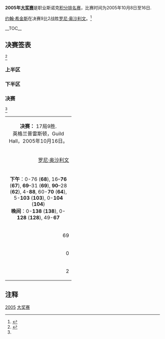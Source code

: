 {{noteTA
|G1=Snooker
}}
{{桌球大赛
|tournament_name=[[斯诺克世界公开赛|大奖赛]]
|dates=2005年10月8日-16日
|venue=[[Guild_Hall|Guild Hall]]
|location=[[普雷斯顿|普雷斯顿]]
|country={{ENG}}
|organisation=[[世界台联|世界台联]]
|format=[[斯诺克世界排名|积分排名赛]]
|Total prize fund=£400,000
|winners_share=
|highest_break=
|winner={{flagicon|SCO}} [[约翰·希金斯|约翰·希金斯]]
|runner_up={{flagicon|ENG}} [[罗尼·奥沙利文|罗尼·奥沙利文]]
|score=9–2
|previous=[[2004年斯诺克大奖赛|2004]]
|next=[[2006年斯诺克大奖赛|2006]]
}}
'''2005年[[斯诺克世界公开赛|大奖赛]]'''是职业斯诺克[[斯诺克世界排名|积分排名赛]]，比赛时间为2005年10月8日至16日.

[[约翰·希金斯|约翰·希金斯]]在决赛9比2战胜[[罗尼·奥沙利文|罗尼·奥沙利文]]。<ref>{{cite web|title=I've never been so outplayed, admits humiliated Hendry as O'Sullivan makes final with 'perfection'|url=http://www.guardian.co.uk/sport/2008/may/03/worldsnookerchampionship.snooker|publisher=[[guardian.co.uk|guardian.co.uk]]|accessdate=14 September 2010|archive-date=2012-08-29|archive-url=https://web.archive.org/web/20120829013624/http://www.guardian.co.uk/sport/2008/may/03/worldsnookerchampionship.snooker|dead-url=no}}</ref>

__TOC__
{{clear}}

==决赛签表==
<ref name="WWW">{{cite web|title=Grand Prix 2005|url=http://www.snooker.org/trn/0506/gp2005_res.shtml|publisher=WWW Snooker|accessdate=14 September 2010|archive-date=2019-05-08|archive-url=https://web.archive.org/web/20190508135412/http://www.snooker.org/trn/0506/gp2005_res.shtml|dead-url=no}}</ref>
=== 上半区 ===
{{32TeamBracket-Compact-NoSeeds
|RD1=第1轮<br />9局5胜
|RD2=第2轮<br />9局5胜
|RD3=第3轮<br />9局5胜
|RD4=四分之一决赛<br />9局5胜
|RD5=半决赛<br />11局6胜
| RD1-team01={{flagicon|ENG}} '''[[罗尼·奥沙利文|罗尼·奥沙利文]]'''
| RD1-score01='''5'''
| RD1-team02={{flagicon|BEL}} [[布约恩·汉内维尔|布约恩·汉内维尔]]
| RD1-score02=3
| RD1-team03={{nowrap|{{flagicon|ENG}} '''[[安东尼·汉密尔顿|安东尼·汉密尔顿]]'''}}
| RD1-score03='''5'''
| RD1-team04={{flagicon|ENG}} [[乔·乔吉亚|乔·乔吉亚]]
| RD1-score04=1
| RD1-team05={{flagicon|ENG}} [[阿利斯特·卡特|阿利斯特·卡特]]
| RD1-score05=3
| RD1-team06={{flagicon|NIR}} '''[[乔·斯维尔|乔·斯维尔]]'''
| RD1-score06='''5'''
| RD1-team07={{flagicon|IRE}} '''[[肯·达赫迪|肯·达赫迪]]'''
| RD1-score07='''5'''
| RD1-team08={{flagicon|ENG}} [[大卫·罗|大卫·罗]]
| RD1-score08=2
| RD1-team09={{flagicon|ENG}} '''[[吉米·怀特|吉米·怀特]]'''
| RD1-score09='''5'''
| RD1-team10={{flagicon|ENG}} [[麦克·邓恩|麦克·邓恩]]
| RD1-score10=2
| RD1-team11={{flagicon|AUS}} [[昆廷·汉恩|昆廷·汉恩]]
| RD1-score11=w/d
| RD1-team12={{flagicon|ENG}} '''[[里奇·沃登|里奇·沃登]]'''
| RD1-score12='''w/o'''
| RD1-team13={{flagicon|ENG}} '''[[巴里·品吉斯|巴里·品吉斯]]'''
| RD1-score13='''5'''
| RD1-team14={{flagicon|ENG}} [[汤姆·福特|汤姆·福特]]
| RD1-score14=2
| RD1-team15={{flagicon|ENG}} [[保罗·亨特|保罗·亨特]]
| RD1-score15=4
| RD1-team16={{flagicon|ENG}} '''[[罗瑞·麦克罗德|罗瑞·麦克罗德]]'''
| RD1-score16='''5'''
| RD1-team17={{flagicon|ENG}} '''[[彼得·艾伯顿|彼得·艾伯顿]]'''
| RD1-score17='''5'''
| RD1-team18={{flagicon|ENG}} [[吉米·米奇|吉米·米奇]]
| RD1-score18=3
| RD1-team19={{flagicon|ENG}} '''[[巴里·霍金斯|巴里·霍金斯]]'''
| RD1-score19='''5'''
| RD1-team20={{flagicon|Malta}} [[托尼·德拉科|托尼·德拉科]]
| RD1-score20=1
| RD1-team21={{flagicon|THA}} [[詹姆斯·瓦塔纳|詹姆斯·瓦塔纳]]
| RD1-score21=2
| RD1-team22={{flagicon|ENG}} '''[[克里斯·诺布里|克里斯·诺布里]]'''
| RD1-score22='''5'''
| RD1-team23={{flagicon|ENG}} [[乔·佩里|乔·佩里]]
| RD1-score23=3
| RD1-team24={{flagicon|ENG}} '''[[杰米·柯普|杰米·柯普]]'''
| RD1-score24='''5'''
| RD1-team25={{flagicon|SCO}} [[艾伦·麦克马努斯|艾伦·麦克马努斯]]
| RD1-score25=4
| RD1-team26={{flagicon|WAL}} '''[[达伦·摩根|达伦·摩根]]'''
| RD1-score26='''5'''
| RD1-team27={{flagicon|ENG}} '''[[迈克尔·霍尔特|迈克尔·霍尔特]]'''
| RD1-score27='''5'''
| RD1-team28={{flagicon|ENG}} [[罗德·罗勒尔|罗德·罗勒尔]]
| RD1-score28=2
| RD1-team29={{flagicon|AUS}} [[尼尔·罗伯逊|尼尔·罗伯逊]]
| RD1-score29=1
| RD1-team30={{flagicon|ENG}} '''[[安德鲁·诺曼|安德鲁·诺曼]]'''
| RD1-score30='''5'''
| RD1-team31={{flagicon|SCO}} [[史蒂芬·马奎尔|史蒂芬·马奎尔]]
| RD1-score31=3
| RD1-team32={{flagicon|IRE}} '''[[迈克尔·佳吉|迈克尔·佳吉]]'''
| RD1-score32='''5'''
| RD2-team01={{nowrap|{{flagicon|ENG}} '''[[罗尼·奥沙利文|罗尼·奥沙利文]]'''}}
| RD2-score01='''5'''
| RD2-team02={{flagicon|ENG}} [[安东尼·汉密尔顿|安东尼·汉密尔顿]]
| RD2-score02=2
| RD2-team03={{flagicon|NIR}} '''[[乔·斯维尔|乔·斯维尔]]'''
| RD2-score03='''5'''
| RD2-team04={{flagicon|IRE}} [[肯·达赫迪|肯·达赫迪]]
| RD2-score04=4
| RD2-team05={{flagicon|ENG}} '''[[吉米·怀特|吉米·怀特]]'''
| RD2-score05='''5'''
| RD2-team06={{flagicon|ENG}} [[里奇·沃登|里奇·沃登]]
| RD2-score06=2
| RD2-team07={{flagicon|ENG}} '''[[巴里·品吉斯|巴里·品吉斯]]'''
| RD2-score07='''5'''
| RD2-team08={{flagicon|ENG}} [[罗瑞·麦克罗德|罗瑞·麦克罗德]]
| RD2-score08=4
| RD2-team09={{flagicon|ENG}} [[彼得·艾伯顿|彼得·艾伯顿]]
| RD2-score09=3
| RD2-team10={{flagicon|ENG}} '''[[巴里·霍金斯|巴里·霍金斯]]'''
| RD2-score10='''5'''
| RD2-team11={{flagicon|ENG}} [[克里斯·诺布里|克里斯·诺布里]]
| RD2-score11=2
| RD2-team12={{flagicon|ENG}} '''[[杰米·柯普|杰米·柯普]]'''
| RD2-score12='''5'''
| RD2-team13={{flagicon|WAL}} [[达伦·摩根|达伦·摩根]]
| RD2-score13=1
| RD2-team14={{flagicon|ENG}} '''[[迈克尔·霍尔特|迈克尔·霍尔特]]'''
| RD2-score14='''5'''
| RD2-team15={{flagicon|ENG}} '''[[安德鲁·诺曼|安德鲁·诺曼]]'''
| RD2-score15='''5'''
| RD2-team16={{flagicon|IRE}} [[迈克尔·佳吉|迈克尔·佳吉]]
| RD2-score16=1
| RD3-team01={{nowrap|{{flagicon|ENG}} '''[[罗尼·奥沙利文|罗尼·奥沙利文]]'''}}
| RD3-score01='''5'''
| RD3-team02={{flagicon|NIR}} [[乔·斯维尔|乔·斯维尔]]
| RD3-score02=2
| RD3-team03={{flagicon|ENG}} [[吉米·怀特|吉米·怀特]]
| RD3-score03=4
| RD3-team04={{flagicon|ENG}} '''[[巴里·品吉斯|巴里·品吉斯]]'''
| RD3-score04='''5'''
| RD3-team05={{flagicon|ENG}} '''[[巴里·霍金斯|巴里·霍金斯]]'''
| RD3-score05='''5'''
| RD3-team06={{flagicon|ENG}} [[杰米·柯普|杰米·柯普]]
| RD3-score06=4
| RD3-team07={{flagicon|ENG}} '''[[迈克尔·霍尔特|迈克尔·霍尔特]]'''
| RD3-score07='''5'''
| RD3-team08={{flagicon|ENG}} [[安德鲁·诺曼|安德鲁·诺曼]]
| RD3-score08=4
| RD4-team01={{nowrap|{{flagicon|ENG}} '''[[罗尼·奥沙利文|罗尼·奥沙利文]]'''}}
| RD4-score01='''5'''
| RD4-team02={{flagicon|ENG}} [[巴里·品吉斯|巴里·品吉斯]]
| RD4-score02=2
| RD4-team03={{flagicon|ENG}} '''[[巴里·霍金斯|巴里·霍金斯]]'''
| RD4-score03='''5'''
| RD4-team04={{flagicon|ENG}} [[迈克尔·霍尔特|迈克尔·霍尔特]]
| RD4-score04=1
| RD5-team01={{nowrap|{{flagicon|ENG}} '''[[罗尼·奥沙利文|罗尼·奥沙利文]]'''}}
| RD5-score01='''6'''
| RD5-team02={{flagicon|ENG}} [[巴里·霍金斯|巴里·霍金斯]]
| RD5-score02=5
}}

=== 下半区 ===
{{32TeamBracket-Compact-NoSeeds
|RD1=第1轮<br />9局5胜
|RD2=第2轮<br />9局5胜
|RD3=第3轮<br />9局5胜
|RD4=四分之一决赛<br />9局5胜
|RD5=半决赛<br />11局6胜
| RD1-team01={{nowrap|{{flagicon|SCO}} '''[[史蒂芬·亨德利|史蒂芬·亨德利]]'''}}
| RD1-score01='''5'''
| RD1-team02={{flagicon|WAL}} [[多米尼克·戴尔|多米尼克·戴尔]]
| RD1-score02=1
| RD1-team03={{flagicon|ENG}} '''[[马克·金|马克·金]]'''
| RD1-score03='''5'''
| RD1-team04={{flagicon|ENG}} [[斯图尔特·马恩|斯图尔特·马恩]]
| RD1-score04=1
| RD1-team05={{flagicon|ENG}} [[约翰·帕洛特|约翰·帕洛特]]
| RD1-score05=3
| RD1-team06={{nowrap|{{flagicon|ENG}} '''[[阿德里安·戈恩内尔|阿德里安·戈恩内尔]]'''}}
| RD1-score06='''5'''
| RD1-team07={{flagicon|ENG}} [[史蒂芬·李|史蒂芬·李]]
| RD1-score07=0
| RD1-team08={{flagicon|NIR}} '''[[杰拉德·格林|杰拉德·格林]]'''
| RD1-score08='''5'''
| RD1-team09={{flagicon|SCO}} [[格雷姆·多特|格雷姆·多特]]
| RD1-score09=2
| RD1-team10={{flagicon|ENG}} '''[[斯图尔特·佩特曼|斯图尔特·佩特曼]]'''
| RD1-score10='''5'''
| RD1-team11={{flagicon|HKG}} [[傅家俊|傅家俊]]
| RD1-score11=1
| RD1-team12={{flagicon|WAL}} '''[[李·沃克|李·沃克]]'''
| RD1-score12='''5'''
| RD1-team13={{flagicon|ENG}} '''[[大卫·格雷|大卫·格雷]]'''
| RD1-score13='''5'''
| RD1-team14={{flagicon|NIR}} [[马克·艾伦|马克·艾伦]]
| RD1-score14=2
| RD1-team15={{flagicon|WAL}} [[马修·史蒂文斯|马修·史蒂文斯]]
| RD1-score15=4
| RD1-team16={{flagicon|ENG}} '''[[戴维·哈罗德|戴维·哈罗德]]'''
| RD1-score16='''5'''
| RD1-team17={{flagicon|SCO}} '''[[约翰·希金斯|约翰·希金斯]]'''
| RD1-score17='''5'''
| RD1-team18={{flagicon|WAL}} [[保罗·戴维斯|保罗·戴维斯]]
| RD1-score18=3
| RD1-team19={{flagicon|ENG}} '''[[伊恩·麦克洛克|伊恩·麦克洛克]]'''
| RD1-score19='''5'''
| RD1-team20={{flagicon|FIN}} [[罗宾·赫尔|罗宾·赫尔]]
| RD1-score20=1
| RD1-team21={{flagicon|ENG}} '''[[奈吉尔·邦德|奈吉尔·邦德]]'''
| RD1-score21='''5'''
| RD1-team22={{flagicon|WAL}} [[瑞恩·戴|瑞恩·戴]]
| RD1-score22=1
| RD1-team23={{flagicon|ENG}} '''[[史蒂夫·戴维斯|史蒂夫·戴维斯]]'''
| RD1-score23='''5'''
| RD1-team24={{flagicon|ENG}} [[盖瑞·威尔逊|盖瑞·威尔逊]]
| RD1-score24=2
| RD1-team25={{flagicon|WAL}} [[马克·威廉姆斯|马克·威廉姆斯]]
| RD1-score25=3
| RD1-team26={{flagicon|IRL}} '''[[费加尔·奥布莱恩|费加尔·奥布莱恩]]'''
| RD1-score26='''5'''
| RD1-team27={{flagicon|ENG}} [[罗伯特·米尔金斯|罗伯特·米尔金斯]]
| RD1-score27=3
| RD1-team28={{flagicon|ENG}} '''[[斯图尔特·宾汉姆|斯图尔特·宾汉姆]]'''
| RD1-score28='''5'''
| RD1-team29={{flagicon|ENG}} '''[[安迪·希克斯|安迪·希克斯]]'''
| RD1-score29='''5'''
| RD1-team30={{flagicon|ENG}} [[肖恩·斯多瑞|肖恩·斯多瑞]]
| RD1-score30=3
| RD1-team31={{flagicon|ENG}} '''[[肖恩·墨菲|肖恩·墨菲]]'''
| RD1-score31='''5'''
| RD1-team32={{flagicon|ENG}} [[马克·塞尔比|马克·塞尔比]]
| RD1-score32=2
| RD2-team01={{nowrap|{{flagicon|SCO}} '''[[史蒂芬·亨德利|史蒂芬·亨德利]]'''}}
| RD2-score01='''5'''
| RD2-team02={{flagicon|ENG}} [[马克·金|马克·金]]
| RD2-score02=3
| RD2-team03={{nowrap|{{flagicon|ENG}} [[阿德里安·戈恩内尔|阿德里安·戈恩内尔]]}}
| RD2-score03=2
| RD2-team04={{flagicon|NIR}} '''[[杰拉德·格林|杰拉德·格林]]'''
| RD2-score04='''5'''
| RD2-team05={{flagicon|ENG}} '''[[斯图尔特·佩特曼|斯图尔特·佩特曼]]'''
| RD2-score05='''5'''
| RD2-team06={{flagicon|WAL}} [[李·沃克|李·沃克]]
| RD2-score06=3
| RD2-team07={{flagicon|ENG}} '''[[大卫·格雷|大卫·格雷]]'''
| RD2-score07='''5'''
| RD2-team08={{flagicon|ENG}} [[戴维·哈罗德|戴维·哈罗德]]
| RD2-score08=2
| RD2-team09={{flagicon|SCO}} '''[[约翰·希金斯|约翰·希金斯]]'''
| RD2-score09='''5'''
| RD2-team10={{flagicon|ENG}} [[伊恩·麦克洛克|伊恩·麦克洛克]]
| RD2-score10=2
| RD2-team11={{flagicon|ENG}} [[奈吉尔·邦德|奈吉尔·邦德]]
| RD2-score11=2
| RD2-team12={{flagicon|ENG}} '''[[史蒂夫·戴维斯|史蒂夫·戴维斯]]'''
| RD2-score12='''5'''
| RD2-team13={{flagicon|IRL}} [[费加尔·奥布莱恩|费加尔·奥布莱恩]]
| RD2-score13=2
| RD2-team14={{flagicon|ENG}} '''[[斯图尔特·宾汉姆|斯图尔特·宾汉姆]]'''
| RD2-score14='''5'''
| RD2-team15={{flagicon|ENG}} [[安迪·希克斯|安迪·希克斯]]
| RD2-score15=2
| RD2-team16={{flagicon|ENG}} '''[[肖恩·墨菲|肖恩·墨菲]]'''
| RD2-score16='''5'''
| RD3-team01={{nowrap|{{flagicon|SCO}} '''[[史蒂芬·亨德利|史蒂芬·亨德利]]'''}}
| RD3-score01='''5'''
| RD3-team02={{flagicon|NIR}} [[杰拉德·格林|杰拉德·格林]]
| RD3-score02=4
| RD3-team03={{flagicon|ENG}} [[斯图尔特·佩特曼|斯图尔特·佩特曼]]
| RD3-score03=4
| RD3-team04={{flagicon|ENG}} '''[[大卫·格雷|大卫·格雷]]'''
| RD3-score04='''5'''
| RD3-team05={{flagicon|SCO}} '''[[约翰·希金斯|约翰·希金斯]]'''
| RD3-score05='''5'''
| RD3-team06={{flagicon|ENG}} [[史蒂夫·戴维斯|史蒂夫·戴维斯]]
| RD3-score06=1
| RD3-team07={{flagicon|ENG}} '''[[斯图尔特·宾汉姆|斯图尔特·宾汉姆]]'''
| RD3-score07='''5'''
| RD3-team08={{flagicon|ENG}} [[肖恩·墨菲|肖恩·墨菲]]
| RD3-score08=4
| RD4-team01={{nowrap|{{flagicon|SCO}} '''[[史蒂芬·亨德利|史蒂芬·亨德利]]'''}}
| RD4-score01='''5'''
| RD4-team02={{flagicon|ENG}} [[大卫·格雷|大卫·格雷]]
| RD4-score02=1
| RD4-team03={{flagicon|SCO}} '''[[约翰·希金斯|约翰·希金斯]]'''
| RD4-score03='''5'''
| RD4-team04={{flagicon|ENG}} [[斯图尔特·宾汉姆|斯图尔特·宾汉姆]]
| RD4-score04=1
| RD5-team01={{nowrap|{{flagicon|SCO}} [[史蒂芬·亨德利|史蒂芬·亨德利]]}}
| RD5-score01=4
| RD5-team02={{flagicon|SCO}} '''[[约翰·希金斯|约翰·希金斯]]'''
| RD5-score02='''6'''
}}

=== 决赛 ===
<ref name="WWW"/>
{| class="wikitable" style="font-size: 95%; margin: 1em auto 1em auto;"
|-
| colspan="3" align="center" bgcolor="#ffd700" | '''决赛：''' 17局9胜.<br />英格兰普雷斯顿，Guild Hall，2005年10月16日。
|-
| width="200" align="right" | [[罗尼·奥沙利文|罗尼·奥沙利文]]<br/>{{ENG}} 
| width="100" align="center" | 2–'''9'''
| width="200" | '''[[约翰·希金斯|约翰·希金斯]]'''<br/>{{SCO}}
|-
| colspan="3" align="center" style="font-size: 100%" |'''下午'''：0-76 ('''68'''), 16–'''76''' ('''67'''), '''69'''–31 ('''69'''), '''90'''–28 ('''62'''), 4-'''88''', 60-'''70''' ('''64'''), 5-'''103''' ('''103'''), 0-'''104''' ('''104''') <br/>'''晚间'''：0-'''138''' ('''138'''), 0-'''128''' ('''128'''), 49-'''67'''
|-
| align="right" | 69
| align="center" | 单杆最高
| align="left" | '''138'''
|-
| align="right" | 0
| align="center" | 单杆过百
| align="left" | '''4'''
|-
| align="right" | 2
| align="center" | 单杆50+
| align="left" | '''3'''
|}

== 注释 ==
{{Reflist}}

{{斯诺克赛季05-06}}
{{World Open (snooker)}}

[[Category:斯诺克世界公开赛|2005]]
[[Category:2005年斯诺克|大奖赛]]